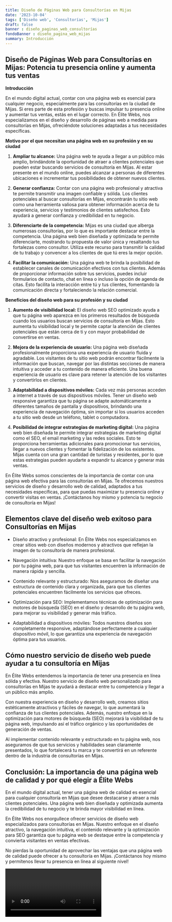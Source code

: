 ```yaml
---
title: Diseño de Páginas Web para Consultorías en Mijas
date: '2023-10-04'
tags: ['Diseño web', 'Consultorías', 'Mijas']
draft: false
banner : diseño_paginas_web_consultorías
fondoBanner : diseño_pagina_web_mijas
summary: Introducción
---
```


## Diseño de Páginas Web para Consultorías en Mijas: Potencia tu presencia online y aumenta tus ventas

**Introducción**

En el mundo digital actual, contar con una página web es esencial para cualquier negocio, especialmente para las consultorías en la ciudad de Mijas. Si eres parte de esta profesión y buscas impulsar tu presencia online y aumentar tus ventas, estás en el lugar correcto. En Élite Webs, nos especializamos en el diseño y desarrollo de páginas web a medida para consultorías en Mijas, ofreciéndote soluciones adaptadas a tus necesidades específicas.

**Motivo por el que necesitan una página web en su profesión y en su ciudad**

1. **Ampliar tu alcance:** Una página web te ayuda a llegar a un público más amplio, brindándote la oportunidad de atraer a clientes potenciales que pueden estar buscando servicios de consultoría en Mijas. Al estar presente en el mundo online, puedes alcanzar a personas de diferentes ubicaciones e incrementar tus posibilidades de obtener nuevos clientes.

2. **Generar confianza:** Contar con una página web profesional y atractiva te permite transmitir una imagen confiable y sólida. Los clientes potenciales al buscar consultorías en Mijas, encontrarán tu sitio web como una herramienta valiosa para obtener información acerca de tu experiencia, servicios y testimonios de clientes satisfechos. Esto ayudará a generar confianza y credibilidad en tu negocio.

3. **Diferenciarte de la competencia:** Mijas es una ciudad que alberga numerosas consultorías, por lo que es importante destacar entre la competencia. Una página web bien diseñada y optimizada te permite diferenciarte, mostrando tu propuesta de valor única y resaltando tus fortalezas como consultor. Utiliza este recurso para transmitir la calidad de tu trabajo y convencer a los clientes de que tú eres la mejor opción.

4. **Facilitar la comunicación:** Una página web te brinda la posibilidad de establecer canales de comunicación efectivos con tus clientes. Además de proporcionar información sobre tus servicios, puedes incluir formularios de contacto, chat en línea o incluso la opción de agenda de citas. Esto facilita la interacción entre tú y tus clientes, fomentando la comunicación directa y fortaleciendo la relación comercial.

**Beneficios del diseño web para su profesión y su ciudad**

1. **Aumento de visibilidad local:** El diseño web SEO optimizado ayuda a que tu página web aparezca en los primeros resultados de búsqueda cuando los usuarios buscan servicios de consultoría en Mijas. Esto aumenta tu visibilidad local y te permite captar la atención de clientes potenciales que están cerca de ti y con mayor probabilidad de convertirse en ventas.

2. **Mejora de la experiencia de usuario:** Una página web diseñada profesionalmente proporciona una experiencia de usuario fluida y agradable. Los visitantes de tu sitio web podrán encontrar fácilmente la información que buscan, navegar por las distintas secciones de manera intuitiva y acceder a tu contenido de manera eficiente. Una buena experiencia de usuario es clave para retener la atención de los visitantes y convertirlos en clientes.

3. **Adaptabilidad a dispositivos móviles:** Cada vez más personas acceden a internet a través de sus dispositivos móviles. Tener un diseño web responsive garantiza que tu página se adapte automáticamente a diferentes tamaños de pantalla y dispositivos, brindando una experiencia de navegación óptima, sin importar si los usuarios acceden a tu sitio web desde un teléfono, tablet o computadora.

4. **Posibilidad de integrar estrategias de marketing digital:** Una página web bien diseñada te permite integrar estrategias de marketing digital como el SEO, el email marketing y las redes sociales. Esto te proporciona herramientas adicionales para promocionar tus servicios, llegar a nuevos clientes y fomentar la fidelización de los existentes. Mijas cuenta con una gran cantidad de turistas y residentes, por lo que estas estrategias pueden ayudarte a expandir tu alcance y generar más ventas.

En Élite Webs somos conscientes de la importancia de contar con una página web efectiva para las consultorías en Mijas. Te ofrecemos nuestros servicios de diseño y desarrollo web de calidad, adaptados a tus necesidades específicas, para que puedas maximizar tu presencia online y convertir visitas en ventas. ¡Contáctanos hoy mismo y potencia tu negocio de consultoría en Mijas!

<GifSeo />

<Cta />

## Elementos clave del diseño web exitoso para Consultorías en Mijas

- Diseño atractivo y profesional: En Élite Webs nos especializamos en crear sitios web con diseños modernos y atractivos que reflejan la imagen de tu consultoría de manera profesional.

- Navegación intuitiva: Nuestro enfoque se basa en facilitar la navegación por tu página web, para que tus visitantes encuentren la información de manera rápida y sencilla.

- Contenido relevante y estructurado: Nos aseguramos de diseñar una estructura de contenido clara y organizada, para que tus clientes potenciales encuentren fácilmente los servicios que ofreces.

- Optimización para SEO: Implementamos técnicas de optimización para motores de búsqueda (SEO) en el diseño y desarrollo de tu página web, para mejorar su visibilidad y generar más tráfico.

- Adaptabilidad a dispositivos móviles: Todos nuestros diseños son completamente responsive, adaptándose perfectamente a cualquier dispositivo móvil, lo que garantiza una experiencia de navegación óptima para tus usuarios.

## Cómo nuestro servicio de diseño web puede ayudar a tu consultoría en Mijas

En Élite Webs entendemos la importancia de tener una presencia en línea sólida y efectiva. Nuestro servicio de diseño web personalizado para consultorías en Mijas te ayudará a destacar entre tu competencia y llegar a un público más amplio.

Con nuestra experiencia en diseño y desarrollo web, creamos sitios estéticamente atractivos y fáciles de navegar, lo que aumentará la confianza de tus clientes potenciales. Además, nuestro enfoque en la optimización para motores de búsqueda (SEO) mejorará la visibilidad de tu página web, impulsando así el tráfico orgánico y las oportunidades de generación de ventas.

Al implementar contenido relevante y estructurado en tu página web, nos aseguramos de que tus servicios y habilidades sean claramente presentados, lo que fortalecerá tu marca y te convertirá en un referente dentro de la industria de consultorías en Mijas.

## Conclusión: La importancia de una página web de calidad y por qué elegir a Élite Webs

En el mundo digital actual, tener una página web de calidad es esencial para cualquier consultoría en Mijas que desee destacarse y atraer a más clientes potenciales. Una página web bien diseñada y optimizada aumenta la credibilidad de tu negocio y te brinda mayor visibilidad en línea.

En Élite Webs nos enorgullece ofrecer servicios de diseño web especializados para consultorías en Mijas. Nuestro enfoque en el diseño atractivo, la navegación intuitiva, el contenido relevante y la optimización para SEO garantiza que tu página web se destaque entre la competencia y convierta visitantes en ventas efectivas.

No pierdas la oportunidad de aprovechar las ventajas que una página web de calidad puede ofrecer a tu consultoría en Mijas. ¡Contáctanos hoy mismo y permítenos llevar tu presencia en línea al siguiente nivel!

<Video />

<CtaBot job='Consultorías' city='Mijas'/>

<Gmaps query='Mijas+españa+maps' />